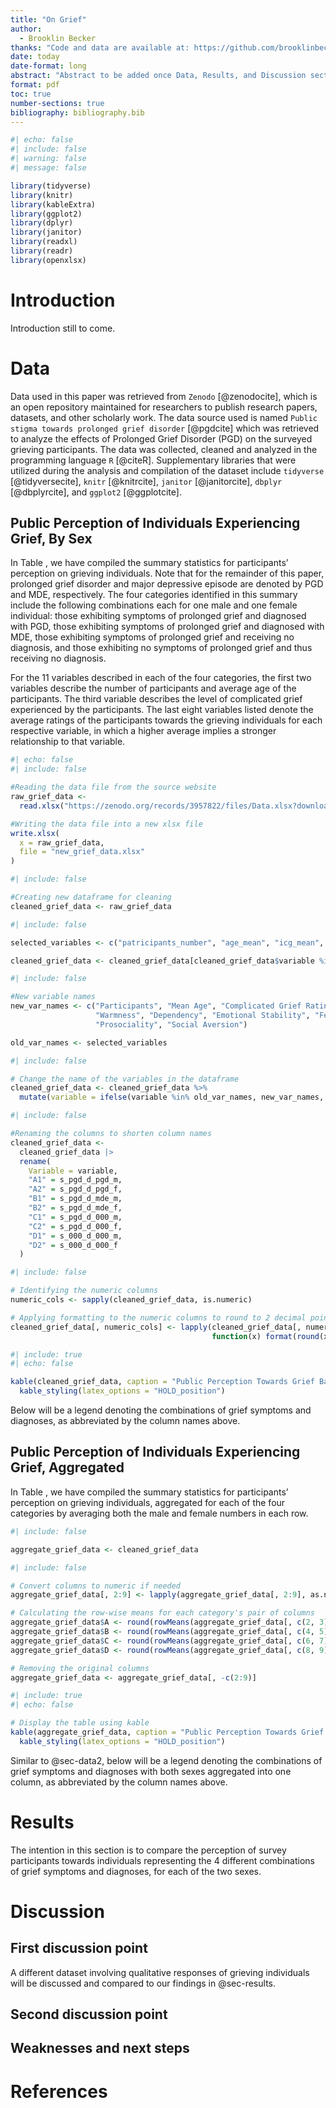 ```yaml
---
title: "On Grief"
author: 
  - Brooklin Becker
thanks: "Code and data are available at: https://github.com/brooklinbecker/experiences_of_grief.git"
date: today
date-format: long
abstract: "Abstract to be added once Data, Results, and Discussion sections are fully completed."
format: pdf
toc: true
number-sections: true
bibliography: bibliography.bib
---
```


\newpage

```r
#| echo: false
#| include: false
#| warning: false
#| message: false

library(tidyverse)
library(knitr)
library(kableExtra)
library(ggplot2)
library(dplyr)
library(janitor)
library(readxl)
library(readr)
library(openxlsx)
```


# Introduction {#sec-intro}

Introduction still to come. 

# Data {#sec-data}

Data used in this paper was retrieved from `Zenodo` [@zenodocite], which is an open repository maintained for researchers to publish research papers, datasets, and other scholarly work. The data source used is named `Public stigma towards prolonged grief disorder` [@pgdcite] which was retrieved to analyze the effects of Prolonged Grief Disorder (PGD) on the surveyed grieving participants. The data was collected, cleaned and analyzed in the programming 
language `R` [@citeR]. Supplementary libraries that were utilized during the analysis 
and compilation of the dataset include `tidyverse` [@tidyversecite], `knitr` [@knitrcite], 
`janitor` [@janitorcite], `dbplyr` [@dbplyrcite], and `ggplot2` [@ggplotcite].

## Public Perception of Individuals Experiencing Grief, By Sex {#sec-data2}

In Table \ref{tab:tab1}, we have compiled the summary statistics for participants' perception on grieving individuals. Note that for the remainder of this paper, prolonged grief disorder and major depressive episode are denoted by PGD and MDE, respectively. The four categories identified in this summary include the following combinations each for one male and one female individual: those exhibiting symptoms of prolonged grief and diagnosed with PGD, those exhibiting symptoms of prolonged grief and diagnosed with MDE, those exhibiting symptoms of prolonged grief and receiving no diagnosis, and those exhibiting no symptoms of prolonged grief and thus receiving no diagnosis.

For the 11 variables described in each of the four categories, the first two variables describe the number of participants and average age of the participants. The third variable describes the level of complicated grief experienced by the participants. The last eight variables listed denote the average ratings of the participants towards the grieving individuals for each respective variable, in which a higher average implies a stronger relationship to that variable.

```r
#| echo: false
#| include: false

#Reading the data file from the source website
raw_grief_data <-
  read.xlsx("https://zenodo.org/records/3957822/files/Data.xlsx?download=1", sheet = 1)

#Writing the data file into a new xlsx file
write.xlsx(
  x = raw_grief_data,
  file = "new_grief_data.xlsx"
)

```

```r
#| include: false

#Creating new dataframe for cleaning
cleaned_grief_data <- raw_grief_data

```

```r
#| include: false

selected_variables <- c("patricipants_number", "age_mean", "icg_mean", "competent_mean", "warm_mean", "dependent_mean", "emotionally_stable_mean", "fear_mean", "anger_mean", "prosocial_mean", "social_distance_mean")

cleaned_grief_data <- cleaned_grief_data[cleaned_grief_data$variable %in% selected_variables, ]

```

```r
#| include: false

#New variable names
new_var_names <- c("Participants", "Mean Age", "Complicated Grief Rating", "Competency", 
                   "Warmness", "Dependency", "Emotional Stability", "Fear", "Anger", 
                   "Prosociality", "Social Aversion")

old_var_names <- selected_variables

```

```r
#| include: false

# Change the name of the variables in the dataframe
cleaned_grief_data <- cleaned_grief_data %>%
  mutate(variable = ifelse(variable %in% old_var_names, new_var_names, variable))

```

```r
#| include: false

#Renaming the columns to shorten column names
cleaned_grief_data <-
  cleaned_grief_data |>
  rename(
    Variable = variable,
    "A1" = s_pgd_d_pgd_m,
    "A2" = s_pgd_d_pgd_f,
    "B1" = s_pgd_d_mde_m,
    "B2" = s_pgd_d_mde_f,
    "C1" = s_pgd_d_000_m,
    "C2" = s_pgd_d_000_f,
    "D1" = s_000_d_000_m,
    "D2" = s_000_d_000_f
  )

```

```r
#| include: false

# Identifying the numeric columns
numeric_cols <- sapply(cleaned_grief_data, is.numeric)

# Applying formatting to the numeric columns to round to 2 decimal points
cleaned_grief_data[, numeric_cols] <- lapply(cleaned_grief_data[, numeric_cols], 
                                             function(x) format(round(x, 2), nsmall = 2))

```

```r
#| include: true
#| echo: false

kable(cleaned_grief_data, caption = "Public Perception Towards Grief Based on Varying Symptoms and Diagnoses, By Sex", row.names = FALSE, booktabs = TRUE) %>%
  kable_styling(latex_options = "HOLD_position")

```

Below will be a legend denoting the combinations of grief symptoms and diagnoses, as abbreviated by the column names above.

## Public Perception of Individuals Experiencing Grief, Aggregated {#sec-data3}

In Table \ref{tab:tab2}, we have compiled the summary statistics for participants' perception on grieving individuals, aggregated for each of the four categories by averaging both the male and female numbers in each row.

```r
#| include: false

aggregate_grief_data <- cleaned_grief_data

```

```r
#| include: false

# Convert columns to numeric if needed
aggregate_grief_data[, 2:9] <- lapply(aggregate_grief_data[, 2:9], as.numeric)

# Calculating the row-wise means for each category's pair of columns
aggregate_grief_data$A <- round(rowMeans(aggregate_grief_data[, c(2, 3)]), 2)
aggregate_grief_data$B <- round(rowMeans(aggregate_grief_data[, c(4, 5)]), 2)
aggregate_grief_data$C <- round(rowMeans(aggregate_grief_data[, c(6, 7)]), 2)
aggregate_grief_data$D <- round(rowMeans(aggregate_grief_data[, c(8, 9)]), 2)

# Removing the original columns
aggregate_grief_data <- aggregate_grief_data[, -c(2:9)]

```

```r
#| include: true
#| echo: false

# Display the table using kable
kable(aggregate_grief_data, caption = "Public Perception Towards Grief Based on Varying Symptoms and Diagnoses, Aggregated", row.names = FALSE, booktabs = TRUE) %>%
  kable_styling(latex_options = "HOLD_position")

```

Similar to @sec-data2, below will be a legend denoting the combinations of grief symptoms and diagnoses with both sexes aggregated into one column, as abbreviated by the column names above.

# Results {#sec-results}

The intention in this section is to compare the perception of survey participants towards individuals representing the 4 different combinations of grief symptoms and diagnoses, for each of the two sexes.

# Discussion {#sec-discussion}

## First discussion point {#sec-discussion1}

A different dataset involving qualitative responses of grieving individuals will be discussed and compared to our findings in @sec-results.

## Second discussion point {#sec-discussion2}

## Weaknesses and next steps {#sec-discussion3}


\newpage

# References {.unnumbered}


